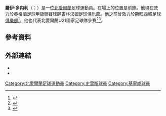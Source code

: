 '''羅伊·多内利'''（{{lang-en|Rory Donnelly}}；{{bd|1992年|2月18日}}）是一位[[北愛爾蘭|北愛爾蘭]]足球運動員。在場上的位置是前鋒。他現在效力於[[英格蘭足球甲級聯賽|英格蘭足球甲級聯賽]]球隊[[吉林汉姆足球俱乐部|吉林汉姆足球俱乐部]]。他之前曾效力於[[斯旺西城足球俱樂部|斯旺西城足球俱樂部]]<ref>{{cite web | url=http://news.bbc.co.uk/sport1/hi/football/16291885.stm | title=Everton make bid for Cliftonville striker Rory Donnelly | publisher=[[BBC_Sport|BBC Sport]] | accessdate=23 December 2011}}</ref>。他也代表北愛爾蘭U21國家足球隊參賽<ref>{{cite web | url=http://www.belfasttelegraph.co.uk/sport/football/local/cliftonville-star-donnelly-now-gunning-for-serbia-16076501.html | title=Cliftonville star Donnelly now gunning for Serbia | publisher=''[[The_Belfast_Telegraph|The Belfast Telegraph]]'' | accessdate=23 December 2011 | archive-date=2011-11-15 | archive-url=https://web.archive.org/web/20111115064556/http://www.belfasttelegraph.co.uk/sport/football/local/cliftonville-star-donnelly-now-gunning-for-serbia-16076501.html | dead-url=no }}</ref><ref>{{cite web | url=http://www.soccerway.com/matches/2011/11/15/europe/uefa-under-21-championship/northern-ireland-u21/serbia-u21/1094004/ | title=North. Ireland U21 vs. Serbia U21 0 – 2 | publisher=Soccerway | accessdate=23 December 2011 | archive-date=2017-10-03 | archive-url=https://web.archive.org/web/20171003224822/http://www.soccerway.com/matches/2011/11/15/europe/uefa-under-21-championship/northern-ireland-u21/serbia-u21/1094004/ | dead-url=no }}</ref>。

==參考資料==
{{Reflist}}

==外部連結==
*{{soccerbase|57274}}
*{{soccerway|rory-donnelly/154597|Rory Donnelly}}

{{DEFAULTSORT:Donnelly, Rory}}
[[Category:北愛爾蘭足球運動員|Category:北愛爾蘭足球運動員]]
[[Category:史雲斯球員|Category:史雲斯球員]]
[[Category:基寧咸球員|Category:基寧咸球員]]